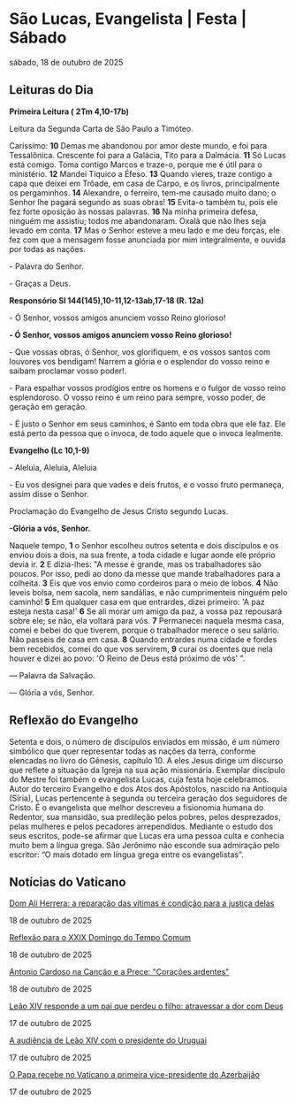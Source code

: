 
# São Lucas, Evangelista | Festa | Sábado

sábado, 18 de outubro de 2025

## Leituras do Dia

**Primeira Leitura (** **2Tm 4,10-17b)**

Leitura da Segunda Carta de São Paulo a Timóteo.

Caríssimo: **10** Demas me abandonou por amor deste mundo, e foi para Tessalônica. Crescente foi para a Galácia, Tito para a Dalmácia. **11** Só Lucas está comigo. Toma contigo Marcos e traze-o, porque me é útil para o ministério. **12** Mandei Tíquico a Éfeso. **13** Quando vieres, traze contigo a capa que deixei em Trôade, em casa de Carpo, e os livros, principalmente os pergaminhos. **14** Alexandre, o ferreiro, tem-me causado muito dano; o Senhor lhe pagará segundo as suas obras! **15** Evita-o também tu, pois ele fez forte oposição às nossas palavras. **16** Na minha primeira defesa, ninguém me assistiu; todos me abandonaram. Oxalá que não lhes seja levado em conta. **17** Mas o Senhor esteve a meu lado e me deu forças, ele fez com que a mensagem fosse anunciada por mim integralmente, e ouvida por todas as nações.

\- Palavra do Senhor.

\- Graças a Deus.

**Responsório Sl 144(145),10-11,12-13ab,17-18 (R. 12a)**

\- Ó Senhor, vossos amigos anunciem vosso Reino glorioso!

**\- Ó Senhor, vossos amigos anunciem vosso Reino glorioso!**

\- Que vossas obras, ó Senhor, vos glorifiquem, e os vossos santos com louvores vos bendigam! Narrem a glória e o esplendor do vosso reino e saibam proclamar vosso poder!.

\- Para espalhar vossos prodígios entre os homens e o fulgor de vosso reino esplendoroso. O vosso reino é um reino para sempre, vosso poder, de geração em geração. 

\- É justo o Senhor em seus caminhos, é Santo em toda obra que ele faz. Ele está perto da pessoa que o invoca, de todo aquele que o invoca lealmente.

**Evangelho (Lc 10,1-9)**

\- Aleluia, Aleluia, Aleluia

\- Eu vos designei para que vades e deis frutos, e o vosso fruto permaneça, assim disse o Senhor.

Proclamação do Evangelho de Jesus Cristo segundo Lucas.

**\-Glória a vós, Senhor.**

Naquele tempo, **1** o Senhor escolheu outros setenta e dois discípulos e os enviou dois a dois, na sua frente, a toda cidade e lugar aonde ele próprio devia ir. **2** E dizia-lhes: "A messe é grande, mas os trabalhadores são poucos. Por isso, pedi ao dono da messe que mande trabalhadores para a colheita. **3** Eis que vos envio como cordeiros para o meio de lobos. **4** Não leveis bolsa, nem sacola, nem sandálias, e não cumprimenteis ninguém pelo caminho! **5** Em qualquer casa em que entrardes, dizei primeiro: 'A paz esteja nesta casa!' **6** Se ali morar um amigo da paz, a vossa paz repousará sobre ele; se não, ela voltará para vós. **7** Permanecei naquela mesma casa, comei e bebei do que tiverem, porque o trabalhador merece o seu salário. Não passeis de casa em casa. **8** Quando entrardes numa cidade e fordes bem recebidos, comei do que vos servirem, **9** curai os doentes que nela houver e dizei ao povo: 'O Reino de Deus está próximo de vós' ".

 — Palavra da Salvação.

 — Glória a vós, Senhor.

## Reflexão do Evangelho

 Setenta e dois, o número de discípulos enviados em missão, é um número simbólico que quer representar todas as nações da terra, conforme elencadas no livro do Gênesis, capítulo 10\. A eles Jesus dirige um discurso que reflete a situação da Igreja na sua ação missionária. Exemplar discípulo do Mestre foi também o evangelista Lucas, cuja festa hoje celebramos. Autor do terceiro Evangelho e dos Atos dos Apóstolos, nascido na Antioquia (Síria), Lucas pertencente à segunda ou terceira geração dos seguidores de Cristo. É o evangelista que melhor descreveu a fisionomia humana do Redentor, sua mansidão, sua predileção pelos pobres, pelos desprezados, pelas mulheres e pelos pecadores arrependidos. Mediante o estudo dos seus escritos, pode-se afirmar que Lucas era uma pessoa culta e conhecia muito bem a língua grega. São Jerônimo não esconde sua admiração pelo escritor: “O mais dotado em língua grega entre os evangelistas”.

## Notícias do Vaticano

[Dom Alí Herrera: a reparação das vítimas é condição para a justiça delas](https://www.vaticannews.va/pt/vaticano/news/2025-10/vaticano-reparacao-vitimas-tutela-menores-relatorio-contra-abuso.html) 

18 de outubro de 2025

[Reflexão para o XXIX Domingo do Tempo Comum](https://www.vaticannews.va/pt/igreja/news/2025-10/reflexao-para-xxix-domingo-tempo-comum.html) 

18 de outubro de 2025

[Antonio Cardoso na Canção e a Prece: "Corações ardentes"](https://www.vaticannews.va/pt/igreja/news/2025-10/antonio-cardoso-cancao-prece-coracao-ardentes.html) 

18 de outubro de 2025

[Leão XIV responde a um pai que perdeu o filho: atravessar a dor com Deus](https://www.vaticannews.va/pt/papa/news/2025-10/papa-leao-xiv-oracao-mensal-piazza-san-pietro-morte-ressurreicao.html) 

17 de outubro de 2025

[A audiência de Leão XIV com o presidente do Uruguai](https://www.vaticannews.va/pt/papa/news/2025-10/leao-xiv-audiencia-presidente-uruguai-escola-pobreza-nascimentos.html) 

17 de outubro de 2025

[O Papa recebe no Vaticano a primeira vice-presidente do Azerbaijão](https://www.vaticannews.va/pt/papa/news/2025-10/papa-leao-xiv-audiencia-primeira-vice-presidente-azerbaijao.html) 

17 de outubro de 2025